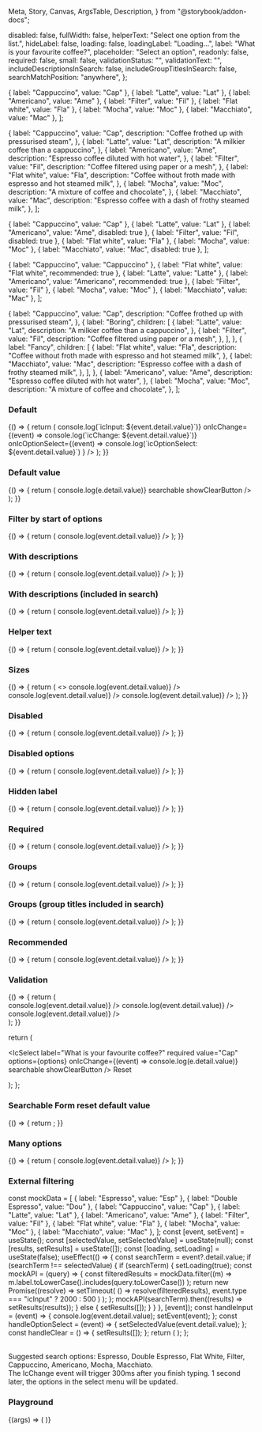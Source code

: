   Meta,
  Story,
  Canvas,
  ArgsTable,
  Description,
} from "@storybook/addon-docs";


<Meta title="React Components/Select/Searchable" component={IcSelect} />

  disabled: false,
  fullWidth: false,
  helperText: "Select one option from the list.",
  hideLabel: false,
  loading: false,
  loadingLabel: "Loading...",
  label: "What is your favourite coffee?",
  placeholder: "Select an option",
  readonly: false,
  required: false,
  small: false,
  validationStatus: "",
  validationText: "",
  includeDescriptionsInSearch: false,
  includeGroupTitlesInSearch: false,
  searchMatchPosition: "anywhere",
};

  { label: "Cappuccino", value: "Cap" },
  { label: "Latte", value: "Lat" },
  { label: "Americano", value: "Ame" },
  { label: "Filter", value: "Fil" },
  { label: "Flat white", value: "Fla" },
  { label: "Mocha", value: "Moc" },
  { label: "Macchiato", value: "Mac" },
];

  {
    label: "Cappuccino",
    value: "Cap",
    description: "Coffee frothed up with pressurised steam",
  },
  {
    label: "Latte",
    value: "Lat",
    description: "A milkier coffee than a cappuccino",
  },
  {
    label: "Americano",
    value: "Ame",
    description: "Espresso coffee diluted with hot water",
  },
  {
    label: "Filter",
    value: "Fil",
    description: "Coffee filtered using paper or a mesh",
  },
  {
    label: "Flat white",
    value: "Fla",
    description: "Coffee without froth made with espresso and hot steamed milk",
  },
  {
    label: "Mocha",
    value: "Moc",
    description: "A mixture of coffee and chocolate",
  },
  {
    label: "Macchiato",
    value: "Mac",
    description: "Espresso coffee with a dash of frothy steamed milk",
  },
];

  { label: "Cappuccino", value: "Cap" },
  { label: "Latte", value: "Lat" },
  { label: "Americano", value: "Ame", disabled: true },
  { label: "Filter", value: "Fil", disabled: true },
  { label: "Flat white", value: "Fla" },
  { label: "Mocha", value: "Moc" },
  { label: "Macchiato", value: "Mac", disabled: true },
];

  { label: "Cappuccino", value: "Cappuccino" },
  { label: "Flat white", value: "Flat white", recommended: true },
  { label: "Latte", value: "Latte" },
  { label: "Americano", value: "Americano", recommended: true },
  { label: "Filter", value: "Fil" },
  { label: "Mocha", value: "Moc" },
  { label: "Macchiato", value: "Mac" },
];

  {
    label: "Cappuccino",
    value: "Cap",
    description: "Coffee frothed up with pressurised steam",
  },
  {
    label: "Boring",
    children: [
      {
        label: "Latte",
        value: "Lat",
        description: "A milkier coffee than a cappuccino",
      },
      {
        label: "Filter",
        value: "Fil",
        description: "Coffee filtered using paper or a mesh",
      },
    ],
  },
  {
    label: "Fancy",
    children: [
      {
        label: "Flat white",
        value: "Fla",
        description:
          "Coffee without froth made with espresso and hot steamed milk",
      },
      {
        label: "Macchiato",
        value: "Mac",
        description: "Espresso coffee with a dash of frothy steamed milk",
      },
    ],
  },
  {
    label: "Americano",
    value: "Ame",
    description: "Espresso coffee diluted with hot water",
  },
  {
    label: "Mocha",
    value: "Moc",
    description: "A mixture of coffee and chocolate",
  },
];

### Default

<Canvas>
  <Story name="Default">
    {() => {
      return (
        <IcSelect
          label="What is your favourite coffee?"
          options={options}
          searchable
          onIcInput={(event) => console.log(`icInput: ${event.detail.value}`)}
          onIcChange={(event) => console.log(`icChange: ${event.detail.value}`)}
          onIcOptionSelect={(event) =>
            console.log(`icOptionSelect: ${event.detail.value}`)
          }
        />
      );
    }}
  </Story>
</Canvas>

### Default value

<Canvas>
  <Story name="Default value">
    {() => {
      return (
        <IcSelect
          label="What is your favourite coffee?"
          required
          value="Lat"
          options={options}
          onIcChange={(event) => console.log(e.detail.value)}
          searchable
          showClearButton
        />
      );
    }}
  </Story>
</Canvas>

### Filter by start of options

<Canvas>
  <Story name="Filter by start of options">
    {() => {
      return (
        <IcSelect
          label="What is your favourite coffee?"
          options={options}
          searchable
          filterMatchPosition="start"
          onIcChange={(event) => console.log(event.detail.value)}
        />
      );
    }}
  </Story>
</Canvas>

### With descriptions

<Canvas>
  <Story name="With descriptions">
    {() => {
      return (
        <IcSelect
          label="What is your favourite coffee?"
          options={optionsWithDescriptions}
          searchable
          onIcChange={(event) => console.log(event.detail.value)}
        />
      );
    }}
  </Story>
</Canvas>

### With descriptions (included in search)

<Canvas>
  <Story name="With descriptions (included in search)">
    {() => {
      return (
        <IcSelect
          label="What is your favourite coffee?"
          options={optionsWithDescriptions}
          searchable
          includeDescriptionsInSearch
          onIcChange={(event) => console.log(event.detail.value)}
        />
      );
    }}
  </Story>
</Canvas>

### Helper text

<Canvas>
  <Story name="Helper text">
    {() => {
      return (
        <IcSelect
          label="What is your favourite coffee?"
          options={options}
          searchable
          helperText="Select one option from the list"
          onIcChange={(event) => console.log(event.detail.value)}
        />
      );
    }}
  </Story>
</Canvas>

### Sizes

<Canvas>
  <Story name="Sizes">
    {() => {
      return (
        <>
          <IcSelect
            label="What is your favourite coffee?"
            options={options}
            searchable
            size="small"
            onIcChange={(event) => console.log(event.detail.value)}
          />
          <IcSelect
            label="What is your favourite coffee?"
            options={options}
            searchable
            onIcChange={(event) => console.log(event.detail.value)}
          />
          <IcSelect
            label="What is your favourite coffee?"
            options={options}
            searchable
            size="large"
            onIcChange={(event) => console.log(event.detail.value)}
          />
        </>
      );
    }}
  </Story>
</Canvas>

### Disabled

<Canvas>
  <Story name="Disabled">
    {() => {
      return (
        <IcSelect
          label="What is your favourite coffee?"
          options={options}
          searchable
          disabled
          onIcChange={(event) => console.log(event.detail.value)}
        />
      );
    }}
  </Story>
</Canvas>

### Disabled options

<Canvas>
  <Story name="Disabled options">
    {() => {
      return (
        <IcSelect
          label="What is your favourite coffee?"
          options={optionsWithDisabled}
          searchable
          onIcChange={(event) => console.log(event.detail.value)}
        />
      );
    }}
  </Story>
</Canvas>

### Hidden label

<Canvas>
  <Story name="Hidden label">
    {() => {
      return (
        <IcSelect
          label="What is your favourite coffee?"
          options={options}
          searchable
          hideLabel
          onIcChange={(event) => console.log(event.detail.value)}
        />
      );
    }}
  </Story>
</Canvas>

### Required

<Canvas>
  <Story name="Required">
    {() => {
      return (
        <IcSelect
          label="What is your favourite coffee?"
          options={options}
          searchable
          required
          onIcChange={(event) => console.log(event.detail.value)}
        />
      );
    }}
  </Story>
</Canvas>

### Groups

<Canvas>
  <Story name="Groups">
    {() => {
      return (
        <IcSelect
          label="What is your favourite coffee?"
          options={groupedOptions}
          searchable
          onIcChange={(event) => console.log(event.detail.value)}
        />
      );
    }}
  </Story>
</Canvas>

### Groups (group titles included in search)

<Canvas>
  <Story name="Groups (group titles included in search)">
    {() => {
      return (
        <IcSelect
          label="What is your favourite coffee?"
          options={groupedOptions}
          searchable
          includeGroupTitlesInSearch
          onIcChange={(event) => console.log(event.detail.value)}
        />
      );
    }}
  </Story>
</Canvas>

### Recommended

<Canvas>
  <Story name="Recommended">
    {() => {
      return (
        <IcSelect
          label="What is your favourite coffee?"
          options={optionsWithRecommended}
          searchable
          onIcChange={(event) => console.log(event.detail.value)}
        />
      );
    }}
  </Story>
</Canvas>

### Validation

<Canvas>
  <Story name="Validation">
    {() => {
      return (
        <div>
          <IcSelect
            label="What is your favourite coffee?"
            validationStatus="success"
            validationText="Coffee available"
            options={options}
            searchable
            onIcChange={(event) => console.log(event.detail.value)}
          />
          <IcSelect
            label="What is your favourite coffee?"
            validationStatus="warning"
            validationText="Only a few left"
            options={options}
            searchable
            onIcChange={(event) => console.log(event.detail.value)}
          />
          <IcSelect
            label="What is your favourite coffee?"
            validationStatus="error"
            validationText="Coffee unavailable"
            options={options}
            searchable
            onIcChange={(event) => console.log(event.detail.value)}
          />
        </div>
      );
    }}
  </Story>
</Canvas>

  return (
    <form>
      <IcSelect
        label="What is your favourite coffee?"
        required
        value="Cap"
        options={options}
        onIcChange={(event) => console.log(e.detail.value)}
        searchable
        showClearButton
      />
      <IcButton type="reset">Reset</IcButton>
    </form>
  );
};

### Searchable Form reset default value

<Canvas>
  <Story name="Searchable form reset default value">
    {() => {
      return <InForm />;
    }}
  </Story>
</Canvas>

### Many options

<Canvas>
  <Story name="Many options">
    {() => {
      return (
        <IcSelect
          label="What is your favourite coffee?"
          options={manyOptions}
          searchable
          onIcChange={(event) => console.log(event.detail.value)}
        />
      );
    }}
  </Story>
</Canvas>

### External filtering

  const mockData = [
    { label: "Espresso", value: "Esp" },
    { label: "Double Espresso", value: "Dou" },
    { label: "Cappuccino", value: "Cap" },
    { label: "Latte", value: "Lat" },
    { label: "Americano", value: "Ame" },
    { label: "Filter", value: "Fil" },
    { label: "Flat white", value: "Fla" },
    { label: "Mocha", value: "Moc" },
    { label: "Macchiato", value: "Mac" },
  ];
  const [event, setEvent] = useState();
  const [selectedValue, setSelectedValue] = useState(null);
  const [results, setResults] = useState([]);
  const [loading, setLoading] = useState(false);
  useEffect(() => {
    const searchTerm = event?.detail.value;
    if (searchTerm !== selectedValue) {
      if (searchTerm) {
        setLoading(true);
        const mockAPI = (query) => {
          const filteredResults = mockData.filter((m) =>
            m.label.toLowerCase().includes(query.toLowerCase())
          );
          return new Promise((resolve) =>
            setTimeout(
              () => resolve(filteredResults),
              event.type === "icInput" ? 2000 : 500
            )
          );
        };
        mockAPI(searchTerm).then((results) => setResults(results));
      } else {
        setResults([]);
      }
    }
  }, [event]);
  const handleInput = (event) => {
    console.log(event.detail.value);
    setEvent(event);
  };
  const handleOptionSelect = (event) => {
    setSelectedValue(event.detail.value);
  };
  const handleClear = () => {
    setResults([]);
  };
  return (
    <IcSelect
      loading={loading}
      timeout={1000}
      debounce={300}
      label="What is your favourite coffee?"
      searchable
      disableFilter
      options={results}
      onIcOptionSelect={handleOptionSelect}
      onIcChange={handleInput}
      onIcRetryLoad={handleInput}
      onIcClear={handleClear}
    />
  );
};

<Canvas>
  <Story name="External filtering">
    <ExternalFiltering />
    <br />
    <IcTypography>
      Suggested search options: Espresso, Double Espresso, Flat White, Filter,
      Cappuccino, Americano, Mocha, Macchiato.
    </IcTypography>
    <br />
    <IcTypography>
      The IcChange event will trigger 300ms after you finish typing. 1 second
      later, the options in the select menu will be updated.
    </IcTypography>
  </Story>
</Canvas>

### Playground

<Canvas>
  <Story
    name="Playground"
    args={defaultArgs}
    argTypes={{
      searchMatchPosition: {
        defaultValue: "anywhere",
        options: ["anywhere", "start"],
        control: { type: "inline-radio" },
      },
      validationStatus: {
        defaultValue: "",
        options: ["none", "error", "success", "warning"],
        control: { type: "inline-radio" },
      },
    }}
  >
    {(args) => (
      <IcSelect
        options={playgroundOptions}
        disabled={args.disabled}
        fullWidth={args.fullWidth}
        helperText={args.helperText}
        hideLabel={args.hideLabel}
        includeDescriptionsInSearch={args.includeDescriptionsInSearch}
        includeGroupTitlesInSearch={args.includeGroupTitlesInSearch}
        loading={args.loading}
        loadingLabel={args.loadingLabel}
        label={args.label}
        placeholder={args.placeholder}
        readonly={args.readonly}
        required={args.required}
        searchMatchPosition={args.searchMatchPosition}
        searchable
        small={args.small}
        validationStatus={args.validationStatus}
        validationText={args.validationText}
      />
    )}
  </Story>
</Canvas>
